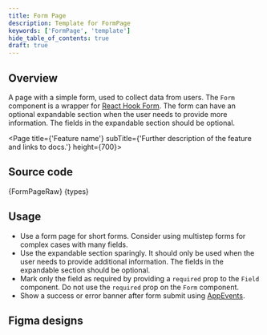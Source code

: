 ```yaml
---
title: Form Page
description: Template for FormPage
keywords: ['FormPage', 'template']
hide_table_of_contents: true
draft: true
---
```




## Overview

A page with a simple form, used to collect data from users. The `Form` component is a wrapper for [React Hook Form](https://react-hook-form.com/). The form can have an optional expandable section when the user needs to provide more information. The fields in the expandable section should be optional.

<Page title={'Feature name'} subTitle={'Further description of the feature and links to docs.'} height={700}>
  <FormPage />
</Page>

## Source code

<CodeBlock language="tsx">{FormPageRaw}</CodeBlock>
<CodeCollapse label="types.ts">{types}</CodeCollapse>

## Usage

- Use a form page for short forms. Consider using multistep forms for complex cases with many fields.
- Use the expandable section sparingly. It should only be used when the user needs to provide additional information. The fields in the expandable section should be optional.
- Mark only the field as required by providing a `required` prop to the `Field` component. Do not use the `required` prop on the `Form` component.
- Show a success or error banner after form submit using [AppEvents](https://developers.grafana.com/ui/canary/index.html?path=/docs/overlays-alert-toast--docs#dos-1).

## Figma designs

[//]: # 'Links to the applicable designs in Figma'
